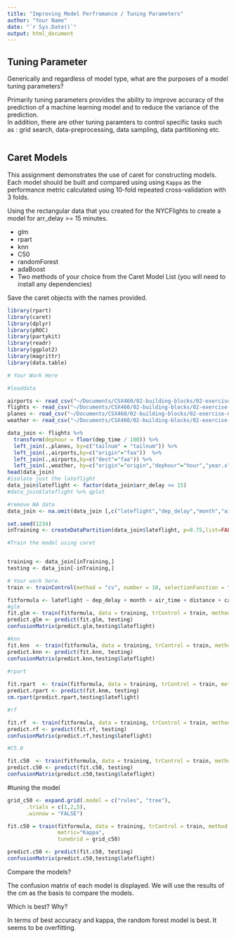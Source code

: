 ```yaml
---
title: "Improving Model Perfromance / Tuning Parameters"
author: "Your Name"
date: "`r Sys.Date()`"
output: html_document
---
```



## Tuning Parameter

Generically and regardless of model type, what are the purposes of a model
tuning parameters?

Primarily tuning parameters provides the ability to improve accuracy 
of the prediction of a machine learning model and to reduce the variance of the prediction.  
In addition, there are other tuning paramters to control specific tasks such as : 
  grid search, data-preprocessing, data sampling, data partitioning etc.  
```
```

## Caret Models

This assignment demonstrates the use of caret for constructing models. Each
model should be built and compared using using `Kappa` as the performance
metric calculated using 10-fold repeated cross-validation with 3 folds.

Using the rectangular data that you created for the NYCFlights to create a model
for arr_delay >= 15 minutes.

- glm
- rpart
- knn
- C50
- randomForest
- adaBoost
- Two methods of your choice from the Caret Model List (you will need to install any dependencies)

Save the caret objects with the names provided.

```r
library(rpart)
library(caret)
library(dplyr)
library(pROC)
library(partykit)
library(readr)
library(ggplot2)
library(magrittr)
library(data.table)
```

```r
# Your Work Here

#loaddata

airports <- read_csv("~/Documents/CSX460/02-building-blocks/02-exercise-nycflights/data/airports.csv") %>% setDT
flights <- read_csv("~/Documents/CSX460/02-building-blocks/02-exercise-nycflights/data/flights.csv") %>% setDT
planes <- read_csv("~/Documents/CSX460/02-building-blocks/02-exercise-nycflights/data/planes.csv") %>% setDT
weather <- read_csv("~/Documents/CSX460/02-building-blocks/02-exercise-nycflights/data/weather.csv") %>% setDT

data_join <- flights %>%
  transform(dephour = floor(dep_time / 100)) %>%
  left_join(.,planes, by=c("tailnum" = "tailnum")) %>% 
  left_join(.,airports,by=c("origin"="faa"))  %>%
  left_join(.,airports,by=c("dest"="faa")) %>%
  left_join(.,weather, by=c("origin"="origin","dephour"="hour","year.x"="year","month"="month","day"="day")) 
head(data_join)
#isolate just the lateflight
data_join$lateflight <- factor(data_join$arr_delay >= 15) 
#data_join$lateflight %>% qplot

#remove NA data
data_join <- na.omit(data_join [,c("lateflight","dep_delay","month","air_time","distance","carrier","lat.y","lon.y","arr_delay")])
```

```r
set.seed(1234)
inTraining <- createDataPartition(data_join$lateflight, p=0.75,list=FALSE)

#Train the model using caret


training <- data_join[inTraining,]
testing <- data_join[-inTraining,]
```
```r
# Your work here.
train <- trainControl(method = "cv", number = 10, selectionFunction = "best")

fitformula <- lateflight ~ dep_delay + month + air_time + distance + carrier + lat.y + lon.y
#glm
fit.glm <- train(fitformula, data = training, trControl = train, method = "glm", metric="Kappa")
predict.glm <- predict(fit.glm, testing)
confusionMatrix(predict.glm,testing$lateflight)

#knn
fit.knn  <- train(fitformula, data = training, trControl = train, method = "knn",metric="Kappa")
predict.knn <- predict(fit.knn, testing)
confusionMatrix(predict.knn,testing$lateflight)
  
#rpart

fit.rpart  <- train(fitformula, data = training, trControl = train, method = "rpart", metric="Kappa")
predict.rpart <- predict(fit.knm, testing)
cm.rpart(predict.rpart,testing$lateflight)

#rf

fit.rf  <- train(fitformula, data = training, trControl = train, method = "rf", metric="Kappa")
predict.rf <- predict(fit.rf, testing)
confusionMatrix(predict.rf,testing$lateflight)

#C5.0

fit.c50  <- train(fitformula, data = training, trControl = train, method = "C5.0", metric="Kappa")
predict.c50 <- predict(fit.c50, testing)
confusionMatrix(predict.c50,testing$lateflight)
```
#tuning the model
``` r
grid_c50 <- expand.grid(.model = c("rules", "tree"), 
      .trials = c(1,2,5),
      .winnow = "FALSE")

fit.c50 = train(fitformula, data = training, trControl = train, method = "C5.0", 
                metric="Kappa",
                tuneGrid = grid_c50)

predict.c50 <- predict(fit.c50, testing)
confusionMatrix(predict.c50,testing$lateflight)


```

Compare the  models?

The confusion matrix of each model is displayed.  We will use the results of the cm as the 
basis to compare the models.  

Which is best?  Why?

In terms of best accuracy and kappa, the random forest model is best.  It seems to be overfitting.

```
```
